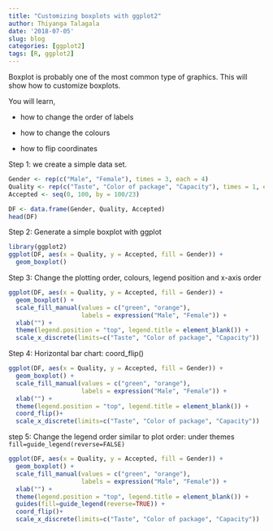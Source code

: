 ```yaml
---
title: "Customizing boxplots with ggplot2"
author: Thiyanga Talagala
date: '2018-07-05'
slug: blog
categories: [ggplot2]
tags: [R, ggplot2]
---
```


Boxplot is probably one of the most common type of graphics. This will show how to customize boxplots. 

You will learn,

- how to change the order of labels

- how to change the colours

- how to flip coordinates



Step 1: we create a simple data set.

```r
Gender <- rep(c("Male", "Female"), times = 3, each = 4)
Quality <- rep(c("Taste", "Color of package", "Capacity"), times = 1, each = 8)
Accepted <- seq(0, 100, by = 100/23)

DF <- data.frame(Gender, Quality, Accepted)
head(DF)
```

Step 2: Generate a simple boxplot with ggplot

```r
library(ggplot2)
ggplot(DF, aes(x = Quality, y = Accepted, fill = Gender)) +
  geom_boxplot() 
```


Step 3: Change the plotting order, colours, legend position and x-axis order

```r
ggplot(DF, aes(x = Quality, y = Accepted, fill = Gender)) +
  geom_boxplot() +
  scale_fill_manual(values = c("green", "orange"),
                    labels = expression("Male", "Female")) +
  xlab("") +
  theme(legend.position = "top", legend.title = element_blank()) + 
  scale_x_discrete(limits=c("Taste", "Color of package", "Capacity"))
```

Step 4: Horizontal bar chart: coord_flip()

```r
ggplot(DF, aes(x = Quality, y = Accepted, fill = Gender)) +
  geom_boxplot() +
  scale_fill_manual(values = c("green", "orange"),
                    labels = expression("Male", "Female")) +
  xlab("") +
  theme(legend.position = "top", legend.title = element_blank()) + 
  coord_flip()+
  scale_x_discrete(limits=c("Taste", "Color of package", "Capacity"))
```

step 5: Change the legend order similar to plot order: under themes `fill=guide_legend(reverse=FALSE)`

```r
ggplot(DF, aes(x = Quality, y = Accepted, fill = Gender)) +
  geom_boxplot() +
  scale_fill_manual(values = c("green", "orange"),
                    labels = expression("Male", "Female")) +
  xlab("") +
  theme(legend.position = "top", legend.title = element_blank()) + 
  guides(fill=guide_legend(reverse=TRUE)) +
  coord_flip()+
  scale_x_discrete(limits=c("Taste", "Color of package", "Capacity"))
```

